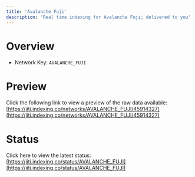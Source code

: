 ```yaml
---
title: 'Avalanche Fuji'
description: 'Real time indexing for Avalanche Fuji; delivered to you'
---
```


# Overview
- Network Key: `AVALANCHE_FUJI`

# Preview
Click the following link to view a preview of the raw data available: [https://jiti.indexing.co/networks/AVALANCHE_FUJI/45914327](https://jiti.indexing.co/networks/AVALANCHE_FUJI/45914327)

# Status
Click here to view the latest status: [https://jiti.indexing.co/status/AVALANCHE_FUJI](https://jiti.indexing.co/status/AVALANCHE_FUJI)
